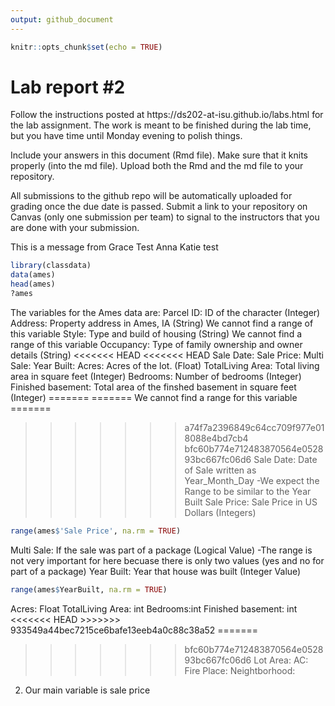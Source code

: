 ```yaml
---
output: github_document
---
```


<!-- README.md is generated from README.Rmd. Please edit the README.Rmd file -->


```r
knitr::opts_chunk$set(echo = TRUE)
```

# Lab report #2

Follow the instructions posted at https://ds202-at-isu.github.io/labs.html for the lab assignment. The work is meant to be finished during the lab time, but you have time until Monday evening to polish things.

Include your answers in this document (Rmd file). Make sure that it knits properly (into the md file). Upload both the Rmd and the md file to your repository.  

All submissions to the github repo will be automatically uploaded for grading once the due date is passed.
Submit a link to your repository on Canvas (only one submission per team) to signal to the instructors that you are done with your submission.


This is a message from Grace
Test Anna
Katie test


```r

library(classdata)
data(ames)
head(ames)
?ames

```





The variables for the Ames data are:
Parcel ID: ID of the character (Integer) 
Address: Property address in Ames, IA (String)
We cannot find a range of this variable
Style: Type and build of housing (String)
We cannot find a range of this variable
Occupancy: Type of family ownership and owner details (String)
<<<<<<< HEAD
<<<<<<< HEAD
Sale Date: 
Sale Price: 
Multi Sale:
Year Built:
Acres: Acres of the lot. (Float)
TotalLiving Area: Total living area in square feet (Integer)
Bedrooms: Number of bedrooms (Integer)
Finished basement: Total area of the finshed basement in square feet (Integer)
=======
=======
We cannot find a range for this variable
=======

>>>>>>> a74f7a2396849c64cc709f977e018088e4bd7cb4
>>>>>>> bfc60b774e712483870564e052893bc667fc06d6
Sale Date: Date of Sale written as Year_Month_Day
-We expect the Range to be similar to the Year Built
Sale Price: Sale Price in US Dollars (Integers)
```r
range(ames$'Sale Price', na.rm = TRUE)

```
Multi Sale: If the sale was part of a package (Logical Value)
-The range is not very important for here becuase there is only two values (yes and no for part of a package)
Year Built: Year that house was built (Integer Value)
```r
range(ames$YearBuilt, na.rm = TRUE)

```

Acres: Float
TotalLiving Area: int
Bedrooms:int
Finished basement: int
<<<<<<< HEAD
>>>>>>> 933549a44bec7215ce6bafe13eeb4a0c88c38a52
=======

>>>>>>> bfc60b774e712483870564e052893bc667fc06d6
Lot Area:
AC:
Fire Place:
Neightborhood:


2. Our main variable is sale price


